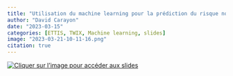 ```yaml
---
title: "Utilisation du machine learning pour la prédiction du risque noyade sur le littoral girondin"
author: "David Carayon"
date: "2023-03-15"
categories: [ETTIS, TWIX, Machine learning, slides]
image: "2023-03-21-10-11-16.png"
citation: true
---
```

[![Cliquer sur l'image pour accéder aux slides](2023-03-21-10-11-16.png)](https://davidcarayon.github.io/slides/talks/TWIX/slides_TWIX)
